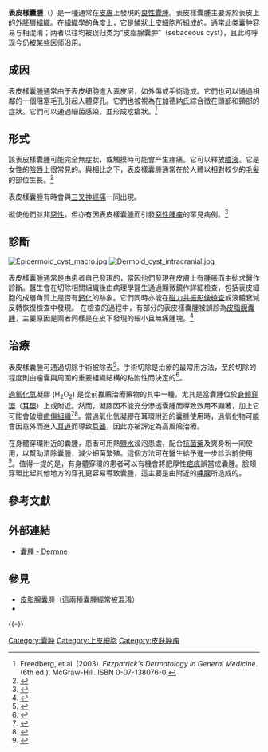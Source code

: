 {{medical}}
{{Infobox medical condition
 | Name           = 表皮樣囊腫
 | Image          = Epidermal Cyst ear.JPG
 | Caption        = 於[[耳朵|耳朵]]上的表皮樣囊腫
 | DiseasesDB     = 29388
 | ICD10          = {{ICD10|L|72|0|l|60}}
 | ICD9           = {{ICD9|706.2}}
 | ICDO           = 
 | OMIM           = 131600
 | MedlinePlus    = 
 | eMedicineSubj  = derm
 | eMedicineTopic = 860
 | MeshID         = D004814
}}

'''表皮樣囊腫'''（{{lang-en|'''epidermoid cyst'''}}）是一種通常在[[皮膚|皮膚]]上發現的[[良性肿瘤|良性囊腫]]。表皮樣囊腫主要源於表皮上的[[胚層|外胚層組織]]。在[[組織學|組織學]]的角度上，它是鱗狀[[上皮細胞|上皮細胞]]所組成的。通常此类囊肿容易与{{link-en|毛髮囊腫|Trichilemmal cyst}}相混淆；两者以往均被误归类为“皮脂腺囊肿”（sebaceous cyst），且此称呼现今仍被某些医师沿用。

==成因==
表皮樣囊腫通常由于表皮细胞進入真皮层，如外傷或手術造成。它們也可以通過相鄰的一個阻塞毛孔引起人體穿孔。它們也被視為在加德納氏綜合徵在頭部和頸部的症狀。它們可以通過細菌感染，並形成疙瘩狀。<ref name="Fitz2">Freedberg, et al. (2003). ''Fitzpatrick's Dermatology in General Medicine''. (6th ed.). McGraw-Hill. ISBN 0-07-138076-0.</ref>

==形式==
該表皮樣囊腫可能完全無症狀，或觸摸時可能會产生疼痛。它可以釋放[[膿|膿液]]。它是女性的[[陰唇|陰唇]]上很常見的。與{{link-en|毛囊囊腫|pilar cysts}}相比之下，表皮樣囊腫通常在於人體以相對較少的[[毛髮|毛髮]]的部位生長。<ref>{{cite web |url=http://www.bad.org.uk/patients/leaflets/cysts.asp |title=cysts - British Association of Dermatologists |accessdate=2007-11-14 |format= |work= |deadurl=yes |archiveurl=https://web.archive.org/web/20080110182107/http://www.bad.org.uk/patients/leaflets/cysts.asp |archivedate=2008-01-10 }}</ref>

表皮樣囊腫有時會與[[三叉神經痛|三叉神經痛]]一同出現。

縱使他們並非[[惡性腫瘤|惡性]]，但亦有因表皮樣囊腫而引發[[惡性腫瘤|惡性腫瘤]]的罕見病例。<ref name="pmid17847698">{{cite journal |author=Jehle KS, Shakir AJ, Sayegh ME |title=Squamous cell carcinoma arising in an epidermoid cyst |journal=British journal of hospital medicine (London, England : 2005) |volume=68 |issue=8 |pages=446 |year=2007 |pmid=17847698 |doi=}}</ref>

==診斷==
[[File:Epidermoid_cyst_macro.jpg|thumb]]
[[File:Dermoid_cyst_intracranial.jpg|thumb]]

表皮樣囊腫通常是由患者自己發現的，當因他們發現在皮膚上有腫脹而主動求醫作診斷。醫生會在切除相關組織後由病理學醫生通過顯微鏡作詳細檢查，包括表皮細胞的成層角質上是否有[[鈣化|鈣化]]的跡象。它們同時亦能在[[磁力共振|磁力共振影像檢查]]或液體衰減反轉恢復檢查中發現。
在檢查的過程中，有部分的表皮樣囊腫被誤診為[[皮脂腺囊腫|皮脂腺囊腫]]，主要原因是兩者同樣是在皮下發現的細小且無痛腫塊。<ref name=webmd1>{{cite news|author=Arefa Cassoobhoy, MD, MPH|title=What Are Epidermoid and Sebaceous Cysts?|url=http://www.webmd.com/skin-problems-and-treatments/guide/epidermoid-sebaceous-cysts|accessdate=2014-07-27|newspaper=WebMD|date=2013-08-19|archive-date=2021-02-12|archive-url=https://web.archive.org/web/20210212012944/https://www.webmd.com/skin-problems-and-treatments/guide/epidermoid-sebaceous-cysts|dead-url=no}}</ref>

==治療==
表皮樣囊腫可通過切除手術被除去<ref>{{cite journal |author= |title=Minimal excision technique for removal of an epidermoid cyst |journal=Am Fam Physician |volume=65 |issue=7 |pages=1423–4 |year=2002 |pmid=11996427 |doi= |url=http://www.aafp.org/afp/20020401/1423ph.html |access-date=2014-07-27 |archive-date=2008-07-06 |archive-url=https://web.archive.org/web/20080706160419/http://www.aafp.org/afp/20020401/1423ph.html |dead-url=no }}</ref>。手術切除是治療的最常用方法，至於切除的程度則由瘤囊與周圍的重要組織結構的粘附性而決定的<ref>{{Cite web |url=http://www.jpmsonline.com/jpms-vol1-issue3-pages95-99-cr.html |title=Epidermoid Cyst; Frontal Lobe; Case Series |access-date=2014-07-27 |archive-url=https://web.archive.org/web/20140727150650/http://www.jpmsonline.com/jpms-vol1-issue3-pages95-99-cr.html |archive-date=2014-07-27 |dead-url=yes }}</ref>。

[[過氧化氫|過氧化氫]]凝膠 (H<sub>2</sub>O<sub>2</sub>) 是從前推薦治療藥物的其中一種，尤其是當囊腫位於[[身體穿環|身體穿環]]（[[耳環|耳環]]）上或附近。然而，凝膠因不能充分滲透囊腫而導致效用不顯著，加上它可能會破壞[[傷口癒合|癒傷組織]]<ref>{{Cite web |url=http://www.ncbi.nlm.nih.gov/pubmed/14608258 |title=The use of hydrogen peroxide in the experimental therapy of cysts. An in vitro analysis. |access-date=2014-07-27 |archive-date=2020-05-11 |archive-url=https://web.archive.org/web/20200511084659/https://www.ncbi.nlm.nih.gov/pubmed/14608258 |dead-url=no }}</ref><ref>{{Cite web |url=http://www.ncbi.nlm.nih.gov/pubmed/11225528 |title=Safety issues relating to the use of hydrogen peroxide in dentistry. |access-date=2014-07-27 |archive-date=2020-05-11 |archive-url=https://web.archive.org/web/20200511084703/https://www.ncbi.nlm.nih.gov/pubmed/11225528 |dead-url=no }}</ref>。當過氧化氫凝膠在耳環附近的囊腫使用時，過氧化物可能會因意外而進入[[耳#外|耳道]]而導致[[耳聾|耳聾]]，因此亦被評定為高風險治療。

在身體穿環附近的囊腫，患者可用熱[[鹽水|鹽水]]浸泡患處，配合[[抗菌藥|抗菌藥]]及爽身粉一同使用，以幫助清除囊腫，減少細菌繁殖。這個方法可在醫生給予進一步診治前使用<ref>{{Cite web |url=http://bodypoetrypiercing.co.uk/guides/problems/piercing-bumps/cysts/ |title=Cysts - The Body Poetry Piercing Clinic |access-date=2014-07-28 |archive-date=2014-08-09 |archive-url=https://web.archive.org/web/20140809214834/http://bodypoetrypiercing.co.uk/guides/problems/piercing-bumps/cysts/ |dead-url=no }}</ref>。值得一提的是，有身體穿環的患者可以有機會將肥厚性[[疤痕|疤痕]]誤當成囊腫。臉頰穿環比起其他地方的穿孔更容易導致囊腫，這主要是由附近的[[唾腺|唾腺]]所造成的。

== 參考文獻 ==
{{Reflist|30em}}

== 外部連結 ==
*[http://dermnetnz.org/lesions/cysts.html 囊腫 - Dermne] {{Wayback|url=http://dermnetnz.org/lesions/cysts.html |date=20160731090514 }}{{en icon}}

== 參見 ==
{{Portal|医学}}
* [[皮脂腺囊腫|皮脂腺囊腫]]（這兩種囊腫經常被混淆）
* {{link-en|疣狀囊腫|verrucous cyst}}

{{-}}
{{Cystic diseases |state = collapsed }}

[[Category:囊肿|Category:囊肿]]
[[Category:上皮細胞|Category:上皮細胞]]
[[Category:皮肤肿瘤|Category:皮肤肿瘤]]
